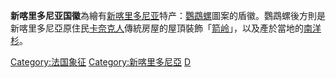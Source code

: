{{unreferenced|time=2015-01-04T10:13:35+00:00}}
{{Infobox coat of arms
|name             = 新喀里多尼亚国徽
|image            = Emblem_of_New_Caledonia.svg
|image_width      = 200
|middle           = 
|middle_width     = 
|middle_caption   = 
|lesser           = 
|lesser_alt       = 
|lesser_width     = 
|lesser_caption   = 
|armiger          = {{flag|France}}<br>{{flag|New Caledonia}}
|year_adopted     =
|crest            = 
|torse            = 
|shield           = 
|supporters       =
|compartment      = 
|motto            = 
|orders           = 
|other_elements   = 
|earlier_versions = 
|use              = 
}}

'''新喀里多尼亚国徽'''為繪有[[新喀里多尼亚|新喀里多尼亚]]特产：[[鸚鵡螺|鸚鵡螺]]圖案的盾徽。鸚鵡螺後方則是新喀里多尼亞原住民[[卡奈克人|卡奈克人]]傳統房屋的屋頂裝飾「[[箭岭|箭岭]]」，以及產於當地的[[柱狀南洋杉|南洋杉]]。

{{大洋洲题目|国徽}}

[[Category:法国象征|Category:法国象征]]
[[Category:新喀里多尼亞|Category:新喀里多尼亞]]
[[Category:國徽|D]]
